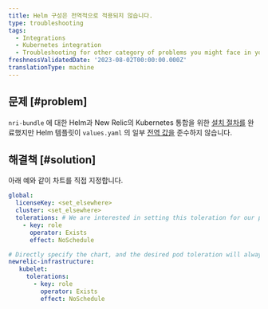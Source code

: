 ```yaml
---
title: Helm 구성은 전역적으로 적용되지 않습니다.
type: troubleshooting
tags:
  - Integrations
  - Kubernetes integration
  - Troubleshooting for other category of problems you might face in your New Relic Kubernetes integration.
freshnessValidatedDate: '2023-08-02T00:00:00.000Z'
translationType: machine
---
```


## 문제 [#problem]

`nri-bundle` 에 대한 Helm과 New Relic의 Kubernetes 통합을 위한 [설치 절차를](/docs/kubernetes-monitoring-integration#install) 완료했지만 Helm 템플릿이 `values.yaml` 의 일부 [전역 값을](https://github.com/newrelic/helm-charts/tree/master/charts/nri-bundle#values) 준수하지 않습니다.

## 해결책 [#solution]

아래 예와 같이 차트를 직접 지정합니다.

```yml
global: 
  licenseKey: <set_elsewhere>
  cluster: <set_elsewhere>
  tolerations: # We are interested in setting this toleration for our pods, but the global value is not respected for some reason 
    - key: role
      operator: Exists
      effect: NoSchedule

# Directly specify the chart, and the desired pod toleration will always be respected
newrelic-infrastructure: 
   kubelet: 
     tolerations: 
       - key: role
         operator: Exists
         effect: NoSchedule 
```